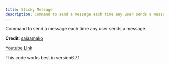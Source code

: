 ```yaml
---
title: Sticky Message
description: Command to send a message each time any user sends a message.
---
```



Command to send a message each time any user sends a message.

**Credit**: [saiaamako](https://discord.com/users/769525910164471821)

<YouTube id="YBN7Fuq7VTA" />

[Youtube Link](https://youtu.be/YBN7Fuq7VTA?si=nZPYcdfyTCXNl4kV)

This code works best in version6.7.1
